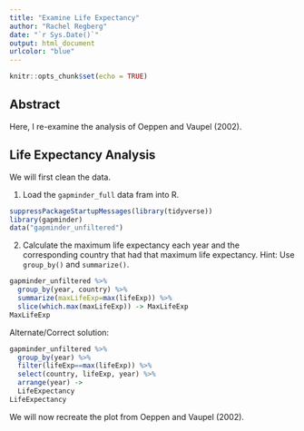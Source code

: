 ```yaml
---
title: "Examine Life Expectancy"
author: "Rachel Regberg"
date: "`r Sys.Date()`"
output: html_document
urlcolor: "blue"
---
```


```r
knitr::opts_chunk$set(echo = TRUE)
```

## Abstract

Here, I re-examine the analysis of Oeppen and Vaupel (2002).


## Life Expectancy Analysis

We will first clean the data.

1. Load the `gapminder_full` data fram into R. 
```r
suppressPackageStartupMessages(library(tidyverse))
library(gapminder)
data("gapminder_unfiltered")
```

2. Calculate the maximum life expectancy each year and the corresponding country that had that maximum life expectancy. Hint: Use `group_by()` and `summarize()`.
```r
gapminder_unfiltered %>%
  group_by(year, country) %>%
  summarize(maxLifeExp=max(lifeExp)) %>%
  slice(which.max(maxLifeExp)) -> MaxLifeExp
MaxLifeExp
```

Alternate/Correct solution:
```r
gapminder_unfiltered %>%
  group_by(year) %>%
  filter(lifeExp==max(lifeExp)) %>%
  select(country, lifeExp, year) %>%
  arrange(year) ->
  LifeExpectancy
LifeExpectancy
```

We will now recreate the plot from Oeppen and Vaupel (2002).

```r

```